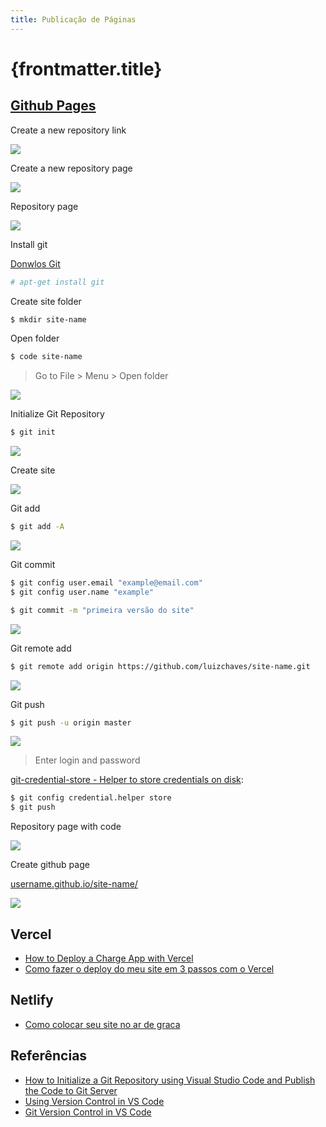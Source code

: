 ```yaml
---
title: Publicação de Páginas
---
```


# {frontmatter.title}

## [Github Pages](https://pages.github.com)

Create a new repository link

![](/pweb1/imgs/web-server/deploy-pages/create-a-new-repository-link.png)

Create a new repository page

![](/pweb1/imgs/web-server/deploy-pages/create-a-new-repository-page.png)

Repository page

![](/pweb1/imgs/web-server/deploy-pages/repository-page.png)

Install git

[Donwlos Git](https://git-scm.com/downloads)

```bash title="terminal"
# apt-get install git
```

Create site folder

```bash title="terminal"
$ mkdir site-name
```

Open folder

```bash title="terminal"
$ code site-name
```

> Go to File > Menu > Open folder

![](/pweb1/imgs/web-server/deploy-pages/open-folder.png)

Initialize Git Repository

```bash title="terminal"
$ git init
```

![](/pweb1/imgs/web-server/deploy-pages/git-initialize.png)

Create site

![](/pweb1/imgs/web-server/deploy-pages/create-site.png)

Git add

```bash title="terminal"
$ git add -A
```

![](/pweb1/imgs/web-server/deploy-pages/git-add.gif)

Git commit

```bash title="terminal"
$ git config user.email "example@email.com"
$ git config user.name "example"
```

```bash title="terminal"
$ git commit -m "primeira versão do site"
```

![](/pweb1/imgs/web-server/deploy-pages/git-commit.gif)

Git remote add

```bash title="terminal"
$ git remote add origin https://github.com/luizchaves/site-name.git
```

![](/pweb1/imgs/web-server/deploy-pages/git-remote-add.gif)

Git push

```bash title="terminal"
$ git push -u origin master
```

![](/pweb1/imgs/web-server/deploy-pages/git-push.gif)

> Enter login and password

[git-credential-store - Helper to store credentials on disk](https://git-scm.com/docs/git-credential-store):

```bash title="terminal"
$ git config credential.helper store
$ git push
```

Repository page with code

![](/pweb1/imgs/web-server/deploy-pages/new-repository-page.png)

Create github page

[username.github.io/site-name/](https://username.github.io/site-name/)

![](/pweb1/imgs/web-server/deploy-pages/create-github-pages.gif)

## Vercel

- [How to Deploy a Charge App with Vercel](https://vercel.com/guides/deploying-charge-with-vercel)
- [Como fazer o deploy do meu site em 3 passos com o Vercel](https://medium.com/@lgoesmontes/como-fazer-o-deploy-do-meu-site-em-3-passos-com-o-vercel-f3619cab4d0b)

## Netlify

- [Como colocar seu site no ar de graca](https://willianjusten.com.br/como-colocar-seu-site-no-ar-de-graca/)

## Referências

- [How to Initialize a Git Repository using Visual Studio Code and Publish the Code to Git Server](https://www.codeproject.com/Articles/1177391/How-to-Initialize-a-Git-Repository-using-Visual-St)
- [Using Version Control in VS Code](https://code.visualstudio.com/docs/editor/versioncontrol)
- [Git Version Control in VS Code](https://code.visualstudio.com/docs/introvideos/versioncontrol)
